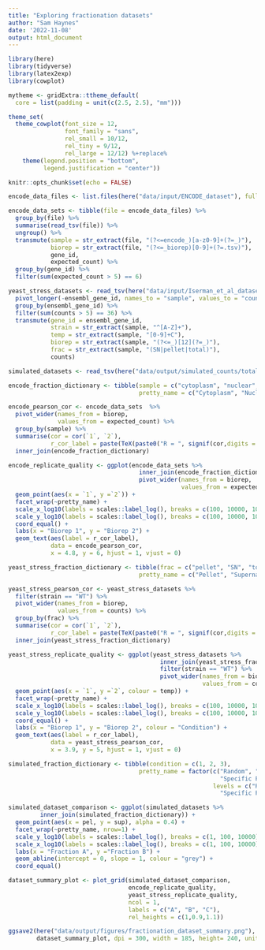 ```yaml
---
title: "Exploring fractionation datasets"
author: "Sam Haynes"
date: '2022-11-08'
output: html_document
---
```


```r
library(here)
library(tidyverse)
library(latex2exp)
library(cowplot)

mytheme <- gridExtra::ttheme_default(
  core = list(padding = unit(c(2.5, 2.5), "mm")))

theme_set(
  theme_cowplot(font_size = 12, 
                font_family = "sans",
                rel_small = 10/12,
                rel_tiny = 9/12,
                rel_large = 12/12) %+replace%
    theme(legend.position = "bottom",
          legend.justification = "center"))

knitr::opts_chunk$set(echo = FALSE)

encode_data_files <- list.files(here("data/input/ENCODE_dataset"), full.names = TRUE)

encode_data_sets <- tibble(file = encode_data_files) %>%
  group_by(file) %>%
  summarise(read_tsv(file)) %>%
  ungroup() %>%
  transmute(sample = str_extract(file, "(?<=encode_)[a-z0-9]+(?=_)"),
            biorep = str_extract(file, "(?<=_biorep)[0-9]+(?=.tsv)"),
            gene_id,
            expected_count) %>%
  group_by(gene_id) %>%
  filter(sum(expected_count > 5) == 6)

yeast_stress_datasets <- read_tsv(here("data/input/Iserman_et_al_dataset/full_transcript_counts.txt")) %>%
  pivot_longer(-ensembl_gene_id, names_to = "sample", values_to = "counts") %>%
  group_by(ensembl_gene_id) %>%
  filter(sum(counts > 5) == 36) %>%
  transmute(gene_id = ensembl_gene_id,
            strain = str_extract(sample, "^[A-Z]+"),
            temp = str_extract(sample, "[0-9]+C"),
            biorep = str_extract(sample, "(?<=_)[12](?=_)"),
            frac = str_extract(sample, "(SN|pellet|total)"),
            counts)

simulated_datasets <- read_tsv(here("data/output/simulated_counts/total_sup_pel_simulated_noisy_skewed_multi_condition_counts.tsv"))

```

```r

encode_fraction_dictionary <- tibble(sample = c("cytoplasm", "nuclear", "total"),
                                     pretty_name = c("Cytoplasm", "Nucleus", "Total"))

encode_pearson_cor <- encode_data_sets  %>%
  pivot_wider(names_from = biorep, 
              values_from = expected_count) %>% 
  group_by(sample) %>%
  summarise(cor = cor(`1`, `2`),
            r_cor_label = paste(TeX(paste0("R = ", signif(cor,digits = 3))))) %>%
  inner_join(encode_fraction_dictionary)

encode_replicate_quality <- ggplot(encode_data_sets %>%
                                     inner_join(encode_fraction_dictionary) %>%
                                     pivot_wider(names_from = biorep, 
                                                 values_from = expected_count)) +
  geom_point(aes(x = `1`, y =`2`)) +
  facet_wrap(~pretty_name) +
  scale_x_log10(labels = scales::label_log(), breaks = c(100, 10000, 1000000)) +
  scale_y_log10(labels = scales::label_log(), breaks = c(100, 10000, 1000000)) +
  coord_equal() +
  labs(x = "Biorep 1", y = "Biorep 2") + 
  geom_text(aes(label = r_cor_label), 
            data = encode_pearson_cor, 
            x = 4.8, y = 6, hjust = 1, vjust = 0)

yeast_stress_fraction_dictionary <- tibble(frac = c("pellet", "SN", "total"),
                                     pretty_name = c("Pellet", "Supernatent", "Total"))

yeast_stress_pearson_cor <- yeast_stress_datasets %>%
  filter(strain == "WT") %>% 
  pivot_wider(names_from = biorep,
              values_from = counts) %>% 
  group_by(frac) %>%
  summarise(cor = cor(`1`, `2`),
            r_cor_label = paste(TeX(paste0("R = ", signif(cor,digits = 3))))) %>%
  inner_join(yeast_stress_fraction_dictionary)

yeast_stress_replicate_quality <- ggplot(yeast_stress_datasets %>%
                                           inner_join(yeast_stress_fraction_dictionary) %>%
                                           filter(strain == "WT") %>% 
                                           pivot_wider(names_from = biorep,
                                                       values_from = counts)) +
  geom_point(aes(x = `1`, y =`2`, colour = temp)) +
  facet_wrap(~pretty_name) +
  scale_x_log10(labels = scales::label_log(), breaks = c(100, 10000, 1000000)) +
  scale_y_log10(labels = scales::label_log(), breaks = c(100, 10000, 1000000)) +
  coord_equal() +
  labs(x = "Biorep 1", y = "Biorep 2", colour = "Condition") +
  geom_text(aes(label = r_cor_label), 
            data = yeast_stress_pearson_cor, 
            x = 3.9, y = 5, hjust = 1, vjust = 0)

simulated_fraction_dictionary <- tibble(condition = c(1, 2, 3),
                                     pretty_name = factor(c("Random", "Marginally Biased Fractionation",
                                                            "Specific Fractionation"),
                                                          levels = c("Random", "Marginally Biased Fractionation",
                                                            "Specific Fractionation")))

simulated_dataset_comparison <- ggplot(simulated_datasets %>%
         inner_join(simulated_fraction_dictionary)) +
  geom_point(aes(x = pel, y = sup), alpha = 0.4) +
  facet_wrap(~pretty_name, nrow=1) + 
  scale_y_log10(labels = scales::label_log(), breaks = c(1, 100, 10000)) + 
  scale_x_log10(labels = scales::label_log(), breaks = c(1, 100, 10000)) +
  labs(x = "Fraction A", y ="Fraction B") +
  geom_abline(intercept = 0, slope = 1, colour = "grey") +
  coord_equal()

dataset_summary_plot <- plot_grid(simulated_dataset_comparison,
                                  encode_replicate_quality,
                                  yeast_stress_replicate_quality,
                                  ncol = 1,
                                  labels = c("A", "B", "C"),
                                  rel_heights = c(1,0.9,1.1))

```
```r
ggsave2(here("data/output/figures/fractionation_dataset_summary.png"), 
        dataset_summary_plot, dpi = 300, width = 185, height= 240, units = "mm")
```
